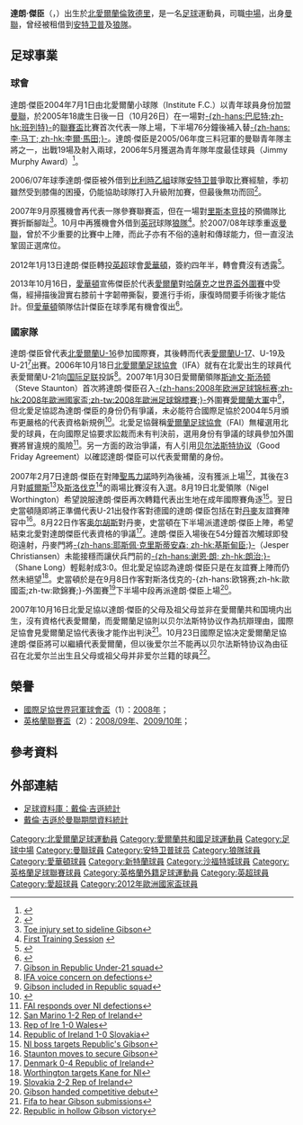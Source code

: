 {{noteTA|G1=MUFC|G2=FAcup|G3=EPL|G4=Football|G5=uefa
|T=zh-hans:达隆·吉布森;zh-hk:戴倫·吉遜;zh-tw:達朗·傑臣;
|1=zh-hans:斯迪文·斯汤顿; zh-hk:史當頓;
|2=zh-hans:达隆·吉布森;zh-hk:戴倫·吉遜;zh-tw:達朗·傑臣;
|3=zh-hans:达隆;zh-hk:戴倫;zh-tw:達朗;
|4=zh-hans:吉布森;zh-hk:吉遜;zh-tw:傑臣;
|5=zh-hans:里斯本竞技;zh-hk:士砵亭;.;zh-tw:里斯本競技;
}}
{{Infobox football biography
| name = 达隆·吉布森<br />''Darron Gibson''
| image = Darron Gibson 2012 Sopot.jpg
| caption             = 
| fullname = Darron Thomas Daniel Gibson<ref>{{cite web |url=http://www.premierleague.com/staticFiles/7b/53/0,,12306~152443,00.pdf |title=Premier League Statistics 2009/2010 |work=PremierLeague.com |publisher=Premier League |accessdate=7 July 2011 |format=PFD |page=12 |deadurl=yes |archiveurl=https://web.archive.org/web/20110108152534/http://www.premierleague.com/staticFiles/7b/53/0,,12306~152443,00.pdf |archivedate=2011年1月8日 }}</ref>
| birth_date = {{birth date and age|1987|10|25|df=y}}
| birth_place = 北愛爾蘭倫敦德里郡[[德里_(北愛爾蘭)|德里]]
| height = {{convert|1.83|m|abbr=on}}<ref>{{cite web |url=http://www.manutd.com/en/Players-And-Staff/First-Team/Darron-Gibson.aspx?section=Quote |title=Darron Gibson |work=ManUtd.com |publisher=Manchester United |accessdate=7 July 2011 |archive-url=https://web.archive.org/web/20120103020958/http://www.manutd.com/en/Players-And-Staff/First-Team/Darron-Gibson.aspx?section=Quote |archive-date=2012-01-03 |dead-url=yes }}</ref>
| currentclub = 
| clubnumber = 
| position            = [[中場|防守中場]] / [[中場|正中場]] 
| youthyears1 = 2003–2004 |youthclubs1 = [[w:en:Institute_F.C.|F.C.協會]]
| youthyears2 = 2004–2005 |youthclubs2 = [[曼徹斯特聯足球俱樂部|曼聯]]
| years1              = 2005−2012 
| clubs1              = [[曼徹斯特聯足球俱樂部|曼聯]]
| caps1               = 31
| goals1              = 3
| years2              = 2006−2007 
| clubs2              = → [[皇家安特卫普足球俱乐部|安特卫普]] (借用)
| caps2               = 31
| goals2              = 1
| years3              = 2007−2008 
| clubs3              = → [[伍尔弗汉普顿流浪足球俱乐部|狼隊]] (借用)
| caps3               = 21
| goals3              = 1
| years4 = 2012–2017     
| clubs4 = [[埃弗顿足球俱乐部|埃弗顿]]                                          
| caps4 = 51 
| goals4 = 2 
| years5 = 2017–2018
| clubs5 = [[桑德兰足球俱乐部|桑德兰]]   
| caps5 = 27   
| goals5 = 0 <!--LEAGUE ONLY-->
| years6 = 2018–2019
| clubs6 = [[威根競技足球俱樂部|韋根]]   
| caps6 = 18   
| goals6 = 0
| years7 = 2020-
| clubs7 = [[沙福特城足球會|沙福特城]]
| caps7 = 0
| goals7 = 0
| nationalyears1 = 2003 
| nationalteam1 = [[愛爾蘭17歲以下國家足球隊|愛爾蘭U17]] 
| nationalcaps1 = 3 
| nationalgoals1 = 0
| nationalyears2 = 2005 
| nationalteam2 = [[愛爾蘭19歲以下國家足球隊|愛爾蘭U19]] 
| nationalcaps2 = 9 
| nationalgoals2 = 1
| nationalyears3 = 2007–2008 
| nationalteam3 = [[愛爾蘭21歲以下國家足球隊|愛爾蘭U21]] 
| nationalcaps3 = 2 
| nationalgoals3 = 0
| nationalyears4 = 2006  
| nationalteam4 = [[Republic_of_Ireland_B_national_football_team|愛爾蘭B]]          
| nationalcaps4 = 1  
| nationalgoals4 = 0
| nationalyears5 = 2007– 
| nationalteam5 = [[愛爾蘭國家足球隊|愛爾蘭]]              
| nationalcaps5 = 27 
| nationalgoals5 = 1
| medaltemplates      = 
| club-update         = 2019年4月27日
| nationalteam-update = 2017年12月27日
}}

'''達朗·傑臣'''（{{lang|en|'''Darron Gibson'''}}，{{bd|1987年|10月25日|catidx=Gibson, Darron}}）出生於[[北愛爾蘭|北愛爾蘭]][[倫敦德里|倫敦德里]]，是一名[[足球|足球]]運動員，司職[[中場|中場]]，出身[[曼徹斯特聯足球俱樂部|曼聯]]，曾经被租借到[[皇家安特卫普足球俱乐部|安特卫普]]及[[伍尔弗汉普顿流浪足球俱乐部|狼隊]]。

== 足球事業 ==
=== 球會 ===
達朗·傑臣2004年7月1日由北愛爾蘭小球隊{{tsl|en|Institute F.C.||FC 協會}}（Institute F.C.）以青年球員身份加盟[[曼彻斯特联队|曼聯]]，於2005年18歲生日後一日（10月26日）在一場對[[巴尼特足球俱乐部|-{zh-hans:巴尼特;zh-hk:班列特}-]]的[[英格蘭聯賽盃|聯賽盃]]比賽首次代表一隊上場，下半場76分鐘後補入替[[李·罗伯特·马丁|-{zh-hans:李·马丁; zh-hk:李爾·馬田;}-]]。達朗·傑臣是2005/06年度三料冠軍的曼聯青年隊主將之一，出戰19場及射入兩球，2006年5月獲選為青年隊年度最佳球員（Jimmy Murphy Award）<ref>{{Cite web |url=http://www.fai.ie/index.php?option=com_content&task=view&id=921 |title=愛爾蘭足協：U-21球員簡介 |access-date=2007-11-04 |archive-url=https://web.archive.org/web/20061005105415/http://www.fai.ie/index.php?option=com_content&task=view&id=921 |archive-date=2006-10-05 |dead-url=yes }}</ref>。

2006/07年球季達朗·傑臣被外借到[[比利时足球乙级联赛|比利時乙組]]球隊[[皇家安特卫普足球俱乐部|安特卫普]]爭取比賽經驗，季初雖然受到膝傷的困擾，仍能協助球隊打入升級附加賽，但最後無功而回<ref>{{Cite web |url=http://www.manutd.com/default.sps?pagegid=%7B586F3BDA-BAD0-484E-AA1B-C0464DF06DF7%7D&section=playerProfile&bioid=91988 |title=曼聯官網：球員簡介 |access-date=2017-07-23 |archive-url=https://web.archive.org/web/20170305063806/http://www.manutd.com/default.sps?pagegid=%7B586F3BDA-BAD0-484E-AA1B-C0464DF06DF7%7D&section=playerProfile&bioid=91988 |archive-date=2017-03-05 |dead-url=yes }}</ref>。

2007年9月原獲機會再代表一隊參賽聯賽盃，但在一場對[[里斯本竞技|里斯本竞技]]的預備隊比賽折斷腳趾<ref>[http://news.bbc.co.uk/sport2/hi/football/teams/m/man_utd/7003244.stm Toe injury set to sideline Gibson]</ref>。10月中再獲機會外借到[[英冠|英冠]]球隊[[伍尔弗汉普顿流浪足球俱乐部|狼隊]]<ref>[http://www.wolves.premiumtv.co.uk/page/News/0,,10307~1146226,00.html First Training Session] {{webarchive|url=https://web.archive.org/web/20081202003149/http://www.wolves.premiumtv.co.uk/page/News/0%2C%2C10307~1146226%2C00.html |date=2008-12-02 }}</ref>。於2007/08年球季重返[[曼聯|曼聯]]，曾於不少重要的比賽中上陣，而此子亦有不俗的遠射和傳球能力，但一直沒法鞏固正選席位。

2012年1月13日達朗·傑臣轉投[[英超|英超]]球會[[埃弗顿足球俱乐部|愛華頓]]，簽約四年半，轉會費沒有透露<ref>{{cite news |language=en |url=http://news.bbc.co.uk/sport2/hi/football/16524150.stm |title=Darron Gibson joins Everton from Manchester United |publisher=''[[BBC_Sport|BBC Sport]]'' |date=2012-01-13 |accessdate=2012-01-13}}</ref>。

2013年10月16日，[[埃弗顿足球俱乐部|愛華頓]]宣佈傑臣於代表[[愛爾蘭國家足球隊|愛爾蘭]]對[[哈薩克斯坦國家足球隊|哈薩克]]之[[2014年世界盃外圍賽_(歐洲區)|世界盃外圍賽]]中受傷，經掃描後證實右膝前十字韌帶撕裂，要進行手術，康復時間要手術後才能估計。但[[埃弗顿足球俱乐部|愛華頓]]領隊估計傑臣在球季尾有機會復出<ref>{{cite news |language=en |url=http://www.bbc.co.uk/sport/0/football/24551812 |title=Darron Gibson: Everton star may return from knee injury this season |publisher=''[[BBC_Sport|BBC Sport]]'' |date=2013-10-17 |accessdate=2013-10-17}}</ref>。

=== 國家隊 ===
達朗·傑臣曾代表[[北愛爾蘭足球代表隊|北愛爾蘭U-16]]參加國際賽，其後轉而代表[[愛爾蘭國家足球隊|愛爾蘭U-17]]、U-19及U-21<ref>[http://news.bbc.co.uk/sport2/hi/football/internationals/5239252.stm Gibson in Republic Under-21 squad]</ref>出賽。2006年10月18日[[北愛爾蘭足球協會|北愛爾蘭足球協會]]（IFA）就有在北愛出生的球員代表愛爾蘭U-21向[[国际足球联合会|国际足联]]投訴<ref>[http://news.bbc.co.uk/sport2/hi/northern_ireland/6064248.stm IFA voice concern on defections]</ref>。2007年1月30日愛爾蘭領隊[[史蒂夫·史當頓|斯迪文·斯汤顿]]（Steve Staunton）首次將達朗·傑臣召入[[2008年欧洲足球锦标赛|-{zh-hans:2008年欧洲足球锦标赛;zh-hk:2008年歐洲國家盃;zh-tw:2008年歐洲足球錦標賽;}-]]外圍賽[[愛爾蘭國家足球隊|愛爾蘭大軍]]中<ref>[http://news.bbc.co.uk/sport1/hi/football/internationals/6313743.stm Gibson included in Republic squad]</ref>，但北愛足協認為達朗·傑臣的身份仍有爭議，未必能符合國際足協於2004年5月頒布更嚴格的代表資格新規例<ref>{{Cite web |url=http://www.belfasttelegraph.co.uk/sport/football/international/article2201539.ece |title=Gibson can't play for Republic, says Wells |accessdate=2007-11-03 |archive-date=2012-05-26 |archive-url=https://archive.is/20120526234200/http://www.belfasttelegraph.co.uk/sport/football/international/article2201539.ece |dead-url=no }}</ref>。北愛足協聲稱[[愛爾蘭足球協會|愛爾蘭足球協會]]（FAI）無權選用北愛的球員，在向國際足協要求訟裁而未有判決前，選用身份有爭議的球員參加外圍賽將冒違規的風險<ref>[http://news.bbc.co.uk/sport2/hi/football/internationals/6083842.stm FAI responds over NI defections]</ref>。另一方面的政治爭議，有人引用[[贝尔法斯特协议|贝尔法斯特协议]]（Good Friday Agreement）以確認達朗·傑臣可以代表愛爾蘭的身份。

2007年2月7日達朗·傑臣在對陣[[聖馬力諾國家足球隊|聖馬力諾]]時列為後補，沒有獲派上場<ref>[http://news.bbc.co.uk/sport2/hi/football/internationals/6340553.stm San Marino 1-2 Rep of Ireland]</ref>，其後在3月對[[威爾斯足球代表隊|威爾斯]]<ref>[http://news.bbc.co.uk/sport2/hi/football/internationals/6439991.stm Rep of Ire 1-0 Wales]</ref>及[[斯洛伐克國家足球隊|斯洛伐克]]<ref>[http://news.bbc.co.uk/sport2/hi/football/internationals/6504763.stm Republic of Ireland 1-0 Slovakia]</ref>的兩場比賽沒有入選。8月19日北愛領隊{{tsl|en|Nigel Worthington|奈杰尔·沃辛顿}}（Nigel Worthington）希望說服達朗·傑臣再次轉籍代表出生地在成年國際賽角逐<ref>[http://news.bbc.co.uk/sport2/hi/football/internationals/6953708.stm NI boss targets Republic's Gibson]</ref>。翌日史當頓隨即將正準備代表U-21出發作客對德國的達朗·傑臣包括在對[[丹麥國家足球隊|丹麥]]友誼賽陣容中<ref>[http://news.bbc.co.uk/sport2/hi/football/internationals/6954707.stm Staunton moves to secure Gibson]</ref>。8月22日作客[[奥尔胡斯|奥尔胡斯]]對丹麥，史當頓在下半場派遣達朗·傑臣上陣，希望結束北愛對達朗傑臣代表資格的爭議<ref>[http://news.bbc.co.uk/sport2/hi/football/internationals/6959328.stm Denmark 0-4 Republic of Ireland]</ref>。達朗·傑臣入場後在54分鐘首次觸球即發砲遠射，丹麥門將[[耶斯佩尔·克里斯蒂安森|-{zh-hans:耶斯佩·克里斯蒂安森; zh-hk:基斯甸臣;}-]]（Jesper Christiansen）未能接穩而讓伏兵門前的[[谢恩·朗|-{zh-hans:谢恩·朗; zh-hk:朗治;}-]]（Shane Long）輕鬆射成3:0。但北愛足協認為達朗·傑臣只是在友誼賽上陣而仍然未絕望<ref>[http://news.bbc.co.uk/sport2/hi/football/internationals/6971082.stm Worthington targets Kane for NI]</ref>。史當頓於是在9月8日作客對斯洛伐克的-{zh-hans:欧锦赛;zh-hk:歐國盃;zh-tw:歐錦賽;}-外圍賽<ref>[http://news.bbc.co.uk/sport2/hi/football/internationals/6985512.stm Slovakia 2-2 Rep of Ireland]</ref>下半場中段再派達朗·傑臣上場<ref>[http://news.bbc.co.uk/sport2/hi/football/internationals/6985952.stm Gibson handed competitive debut]</ref>。

2007年10月16日北愛足協以達朗·傑臣的父母及祖父母並非在愛爾蘭共和国境内出生，沒有資格代表愛爾蘭，而愛爾蘭足協則以贝尔法斯特协议作為抗辯理由，國際足協會見愛爾蘭足協代表後才能作出判決<ref>[http://news.bbc.co.uk/sport2/hi/football/internationals/7044994.stm Fifa to hear Gibson submissions]</ref>。10月23日國際足協决定愛爾蘭足協達朗·傑臣將可以繼續代表愛爾蘭，但以後爱尔兰不能再以贝尔法斯特协议為由征召在北爱尔兰出生且父母或祖父母并非爱尔兰籍的球員<ref>[http://news.bbc.co.uk/sport2/hi/football/internationals/7058633.stm Republic in hollow Gibson victory]</ref>。

== 榮譽 ==
* [[國際足協世界冠軍球會盃|國際足協世界冠軍球會盃]]（1）：[[2008年世界冠軍球會盃|2008年]]；
* [[英格蘭聯賽盃|英格蘭聯賽盃]]（2）：[[2009年英格蘭聯賽杯決賽|2008/09年]]、[[2010年英格蘭聯賽盃決賽|2009/10年]]；

== 參考資料 ==
{{reflist}}

== 外部連結 ==
* [https://web.archive.org/web/20071112005002/http://www.soccerbase.com/players_details.sd?playerid=42488 足球資料庫：戴倫·吉遜統計]
* [http://www.stretfordend.co.uk/playermenu/gibson_darron.html 戴倫·吉遜於曼聯期間資料統計] {{Wayback|url=http://www.stretfordend.co.uk/playermenu/gibson_darron.html |date=20131012063319 }}

{{2012年歐洲足球錦標賽愛爾蘭參賽名單}}

{{DEFAULTSORT:Gibson, Darron}}
[[Category:北愛爾蘭足球運動員|Category:北愛爾蘭足球運動員]]
[[Category:愛爾蘭共和國足球運動員|Category:愛爾蘭共和國足球運動員]]
[[Category:足球中場|Category:足球中場]]
[[Category:曼聯球員|Category:曼聯球員]]
[[Category:安特卫普球员|Category:安特卫普球员]]
[[Category:狼隊球員|Category:狼隊球員]]
[[Category:愛華頓球員|Category:愛華頓球員]]
[[Category:新特蘭球員|Category:新特蘭球員]]
[[Category:沙福特城球員|Category:沙福特城球員]]
[[Category:英格蘭足球聯賽球員|Category:英格蘭足球聯賽球員]]
[[Category:英格蘭外籍足球運動員|Category:英格蘭外籍足球運動員]]
[[Category:英超球員|Category:英超球員]]
[[Category:愛超球員|Category:愛超球員]]
[[Category:2012年歐洲國家盃球員|Category:2012年歐洲國家盃球員]]
